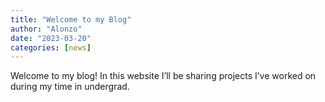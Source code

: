 ```yaml
---
title: "Welcome to my Blog"
author: "Alonzo"
date: "2023-03-20"
categories: [news]
---
```


Welcome to my blog! 
In this website I'll be sharing projects I've worked on during my time in undergrad.